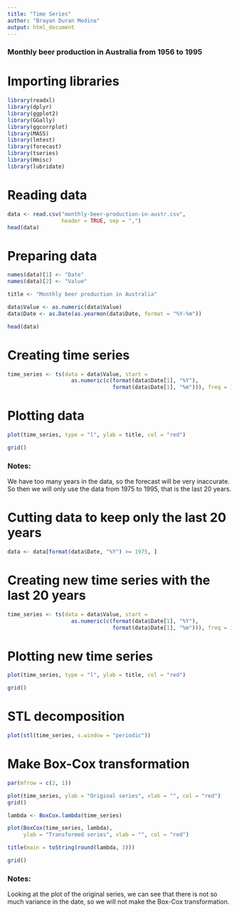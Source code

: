 ```yaml
---
title: "Time Series"
author: "Brayan Duran Medina"
output: html_document
---
```


### Monthly beer production in Australia from 1956 to 1995

# Importing libraries
```r
library(readxl)
library(dplyr)
library(ggplot2)
library(GGally)
library(ggcorrplot)
library(MASS)
library(lmtest)
library(forecast)
library(tseries)
library(Hmisc)
library(lubridate)
```

# Reading data
```r
data <- read.csv("monthly-beer-production-in-austr.csv",
                 header = TRUE, sep = ",")
head(data)
```

# Preparing data
```r
names(data)[1] <- "Date"
names(data)[2] <- "Value"

title <- "Monthly beer production in Australia"

data$Value <- as.numeric(data$Value)
data$Date <- as.Date(as.yearmon(data$Date, format = "%Y-%m"))

head(data)
```

# Creating time series
```r
time_series <- ts(data = data$Value, start =
                    as.numeric(c(format(data$Date[1], "%Y"),
                                 format(data$Date[1], "%m"))), freq = 12)
```

# Plotting data
```r
plot(time_series, type = "l", ylab = title, col = "red")

grid()
```

### Notes:
We have too many years in the data, so the forecast will be very inaccurate. 
So then we will only use the data from 1975 to 1995, that is the last 20 years.

# Cutting data to keep only the last 20 years
```r
data <- data[format(data$Date, "%Y") >= 1975, ]
```

# Creating new time series with the last 20 years
```r
time_series <- ts(data = data$Value, start =
                    as.numeric(c(format(data$Date[1], "%Y"),
                                 format(data$Date[1], "%m"))), freq = 12)
```

# Plotting new time series
```r
plot(time_series, type = "l", ylab = title, col = "red")

grid()
```

# STL decomposition
```r
plot(stl(time_series, s.window = "periodic"))
```

# Make Box-Cox transformation
```r
par(mfrow = c(2, 1))

plot(time_series, ylab = "Original series", xlab = "", col = "red")
grid()

lambda <- BoxCox.lambda(time_series)

plot(BoxCox(time_series, lambda),
     ylab = "Transformed series", xlab = "", col = "red")

title(main = toString(round(lambda, 3)))

grid()
```

### Notes:
Looking at the plot of the original series, we can see that there is not so much variance in the date, 
so we will not make the Box-Cox transformation.